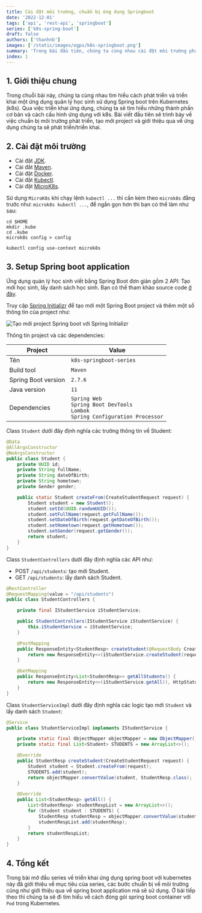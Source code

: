 ```yaml
---
title: Cài đặt môi trường, chuẩn bị ứng dụng Springboot
date: '2022-12-01'
tags: ['api', 'rest-api', 'springboot']
series: ['k8s-spring-boot']
draft: false
authors: ['thanhnb']
images: ['/static/images/ogps/k8s-springboot.png']
summary: 'Trong bài đầu tiên, chúng ta cùng nhau cài đặt môi trường phát triển cho ứng dụng Java Springboot'
index: 1
---
```


<TOCInline toc={props.toc} asDisclosure />

## 1. Giới thiệu chung

Trong chuỗi bài này, chúng ta cùng nhau tìm hiểu cách phát triển và triển khai một ứng dụng quản lý học sinh sử dụng Spring boot trên Kubernetes (k8s). Qua việc triển khai ứng dụng, chúng ta sẽ tìm hiểu những thành phần cơ bản và cách cấu hình ứng dụng với k8s. Bài viết đầu tiên sẽ trình bày về việc chuẩn bị môi trường phát triển, tạo mới project và giới thiệu qua về ứng dụng chúng ta sẽ phát triển/triển khai.

## 2. Cài đặt môi trường

- Cài đặt [JDK](https://docs.oracle.com/javase/8/docs/technotes/guides/install/install_overview.html).
- Cài đăt [Maven](https://maven.apache.org/install.html).
- Cài đặt [Docker](https://docs.docker.com/engine/install/ubuntu/).
- Cài đặt [Kubectl](https://kubernetes.io/docs/tasks/tools/#kubectl).
- Cài đặt [MicroK8s](https://microk8s.io/tutorials).

Sử dụng `MicroK8s` khi chạy lệnh `kubectl ...` thì cần kèm theo `microk8s` đằng trước như: `microk8s kubectl ...`, để ngắn gọn hơn thì bạn có thể làm như sau:

```shell
cd $HOME
mkdir .kube
cd .kube
microk8s config > config

kubectl config use-context microk8s
```

## 3. Setup Spring boot application

Ứng dụng quản lý học sinh viết bằng Spring Boot đơn giản gồm 2 API: Tạo mới học sinh, lấy danh sách học sinh. Bạn có thể tham khảo source code [ở đây](https://github.com/nbthanh98/k8s-springboot-series).

Truy cập [Spring Initializr](https://start.spring.io/) để tạo mới một Spring Boot project và thêm một số thông tin của project như:

![Tạo mới project Spring boot với Spring Initializr](/static/images/assets/tao-moi-project-springboot.png)

Thông tin project và các dependencies:

| Project             | Value                                                                                        |
| ------------------- | -------------------------------------------------------------------------------------------- |
| Tên                 | `k8s-springboot-series`                                                                      |
| Build tool          | `Maven`                                                                                      |
| Spring Boot version | `2.7.6`                                                                                      |
| Java version        | `11`                                                                                         |
| Dependencies        | `Spring Web`<br />`Spring Boot DevTools`<br />`Lombok`<br />`Spring Configuration Processor` |

Class `Student` dưới đây định nghĩa các trường thông tin về Student:

```java:src/main/java/com/vntechies/k8sspringbootseries/entity/Student.java
@Data
@AllArgsConstructor
@NoArgsConstructor
public class Student {
    private UUID id;
    private String fullName;
    private String dateOfBirth;
    private String hometown;
    private Gender gender;

    public static Student createFrom(CreateStudentRequest request) {
        Student student = new Student();
        student.setId(UUID.randomUUID());
        student.setFullName(request.getFullName());
        student.setDateOfBirth(request.getDateOfBirth());
        student.setHometown(request.getHometown());
        student.setGender(request.getGender());
        return student;
    }
}
```

Class `StudentControllers` dưới đây định nghĩa các API như:

- POST `/api/students`: tạo mới Student.
- GET `/api/students`: lấy danh sách Student.

```java:src/main/java/com/vntechies/k8sspringbootseries/controllers/StudentControllers.java
@RestController
@RequestMapping(value = "/api/students")
public class StudentControllers {

    private final IStudentService iStudentService;

    public StudentControllers(IStudentService iStudentService) {
        this.iStudentService = iStudentService;
    }

    @PostMapping
    public ResponseEntity<StudentResp> createStudent(@RequestBody CreateStudentRequest request) {
        return new ResponseEntity<>(iStudentService.createStudent(request), HttpStatus.CREATED);
    }

    @GetMapping
    public ResponseEntity<List<StudentResp>> getAllStudents() {
        return new ResponseEntity<>(iStudentService.getAll(), HttpStatus.OK);
    }
}
```

Class `StudentServiceImpl` dưới đây định nghĩa các logic tạo mới `Student` và lấy danh sách `Student`:

```java:src/main/java/com/vntechies/k8sspringbootseries/services/StudentServiceImpl.java
@Service
public class StudentServiceImpl implements IStudentService {

    private static final ObjectMapper objectMapper = new ObjectMapper();
    private static final List<Student> STUDENTS = new ArrayList<>();

    @Override
    public StudentResp createStudent(CreateStudentRequest request) {
        Student student = Student.createFrom(request);
        STUDENTS.add(student);
        return objectMapper.convertValue(student, StudentResp.class);
    }

    @Override
    public List<StudentResp> getAll() {
        List<StudentResp> studentRespList = new ArrayList<>();
        for (Student student : STUDENTS) {
            StudentResp studentResp = objectMapper.convertValue(student, StudentResp.class);
            studentRespList.add(studentResp);
        }
        return studentRespList;
    }
}
```

## 4. Tổng kết

Trong bài mở đầu series về triển khai ứng dụng spring boot với kubernetes này đã giới thiệu về mục tiêu của series, các bước chuẩn bị về môi trường cũng như giới thiệu qua về spring boot application mà sẽ sử dụng. Ở bài tiếp theo thì chúng ta sẽ đi tìm hiểu về cách đóng gói spring boot container với `Pod` trong Kubernetes.
